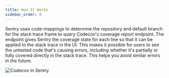 ```yaml
---
title: How It Works
sidebar_order: 0
---
```



Sentry uses code-mappings to determine the repository and default branch for the stack trace frame to query Codecov's coverage report endpoint. The endpoint gives Sentry the coverage state for each line so that it can be applied to the stack trace in the UI. This makes it possible for users to see the untested code that's causing errors, including whether it's partially or fully covered directly in the stack trace. This helps you avoid similar errors in the future.

![Codecov in Sentry](codecov-read-timeout.png)
